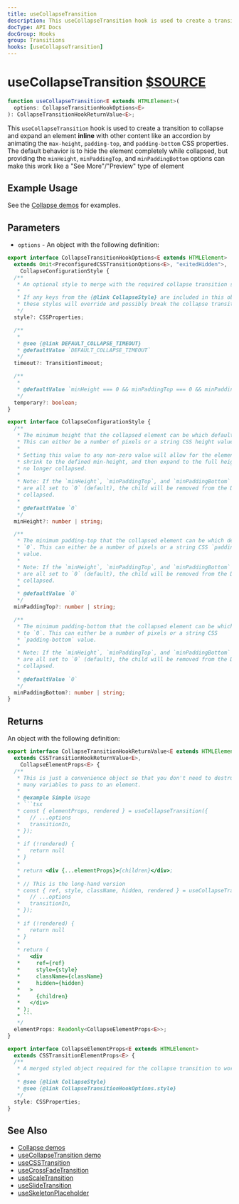```yaml
---
title: useCollapseTransition
description: This useCollapseTransition hook is used to create a transition to collapse and expand an element **inline** with other content like an accordion by animating the max-height, padding-top, and padding-bottom CSS properties. The default behavior is to hide the element completely while collapsed, but providing the minHeight, minPaddingTop, and minPaddingBottom options can make this work like a See More/Preview type of element
docType: API Docs
docGroup: Hooks
group: Transitions
hooks: [useCollapseTransition]
---
```


# useCollapseTransition [$SOURCE](packages/core/src/transition/useCollapseTransition.ts)

```ts disableTransform
function useCollapseTransition<E extends HTMLElement>(
  options: CollapseTransitionHookOptions<E>
): CollapseTransitionHookReturnValue<E>;
```

This `useCollapseTransition` hook is used to create a transition to collapse
and expand an element **inline** with other content like an accordion by
animating the `max-height`, `padding-top`, and `padding-bottom` CSS properties.
The default behavior is to hide the element completely while collapsed, but
providing the `minHeight`, `minPaddingTop`, and `minPaddingBottom` options can
make this work like a "See More"/"Preview" type of element

## Example Usage

See the [Collapse demos](/components/collapse#simple-usecollapsetransition-example) for examples.

## Parameters

- `options` - An object with the following definition:

```ts disableTransform
export interface CollapseTransitionHookOptions<E extends HTMLElement>
  extends Omit<PreconfiguredCSSTransitionOptions<E>, "exitedHidden">,
    CollapseConfigurationStyle {
  /**
   * An optional style to merge with the required collapse transition styles.
   *
   * If any keys from the {@link CollapseStyle} are included in this object,
   * these styles will override and possibly break the collapse transition.
   */
  style?: CSSProperties;

  /**
   *
   * @see {@link DEFAULT_COLLAPSE_TIMEOUT}
   * @defaultValue `DEFAULT_COLLAPSE_TIMEOUT`
   */
  timeout?: TransitionTimeout;

  /**
   *
   * @defaultValue `minHeight === 0 && minPaddingTop === 0 && minPaddingBottom === 0`
   */
  temporary?: boolean;
}

export interface CollapseConfigurationStyle {
  /**
   * The minimum height that the collapsed element can be which defaults to `0`.
   * This can either be a number of pixels or a string CSS height value.
   *
   * Setting this value to any non-zero value will allow for the element to
   * shrink to the defined min-height, and then expand to the full height once
   * no longer collapsed.
   *
   * Note: If the `minHeight`, `minPaddingTop`, and `minPaddingBottom` options
   * are all set to `0` (default), the child will be removed from the DOM while
   * collapsed.
   *
   * @defaultValue `0`
   */
  minHeight?: number | string;

  /**
   * The minimum padding-top that the collapsed element can be which defaults to
   * `0`. This can either be a number of pixels or a string CSS `padding-top`
   * value.
   *
   * Note: If the `minHeight`, `minPaddingTop`, and `minPaddingBottom` options
   * are all set to `0` (default), the child will be removed from the DOM while
   * collapsed.
   *
   * @defaultValue `0`
   */
  minPaddingTop?: number | string;

  /**
   * The minimum padding-bottom that the collapsed element can be which defaults
   * to `0`. This can either be a number of pixels or a string CSS
   * `padding-bottom` value.
   *
   * Note: If the `minHeight`, `minPaddingTop`, and `minPaddingBottom` options
   * are all set to `0` (default), the child will be removed from the DOM while
   * collapsed.
   *
   * @defaultValue `0`
   */
  minPaddingBottom?: number | string;
}
```

## Returns

An object with the following definition:

````ts disableTransform
export interface CollapseTransitionHookReturnValue<E extends HTMLElement>
  extends CSSTransitionHookReturnValue<E>,
    CollapseElementProps<E> {
  /**
   * This is just a convenience object so that you don't need to destructure as
   * many variables to pass to an element.
   *
   * @example Simple Usage
   * ```tsx
   * const { elementProps, rendered } = useCollapseTransition({
   *   // ...options
   *   transitionIn,
   * });
   *
   * if (!rendered) {
   *   return null
   * }
   *
   * return <div {...elementProps}>{children}</div>;
   *
   * // This is the long-hand version
   * const { ref, style, className, hidden, rendered } = useCollapseTransition({
   *   // ...options
   *   transitionIn,
   * });
   *
   * if (!rendered) {
   *   return null
   * }
   *
   * return (
   *   <div
   *     ref={ref}
   *     style={style}
   *     className={className}
   *     hidden={hidden}
   *   >
   *     {children}
   *   </div>
   * );
   * ```
   */
  elementProps: Readonly<CollapseElementProps<E>>;
}

export interface CollapseElementProps<E extends HTMLElement>
  extends CSSTransitionElementProps<E> {
  /**
   * A merged styled object required for the collapse transition to work.
   *
   * @see {@link CollapseStyle}
   * @see {@link CollapseTransitionHookOptions.style}
   */
  style: CSSProperties;
}
````

## See Also

- [Collapse demos](/components/collapse)
- [useCollapseTransition demo](/components/collapse#simple-usecollapsetransition-example)
- [useCSSTransition](./use-css-transition)
- [useCrossFadeTransition](./use-cross-fade-transition)
- [useScaleTransition](./use-scale-transition)
- [useSlideTransition](./use-slide-transition)
- [useSkeletonPlaceholder](./use-skeleton-placeholder)
